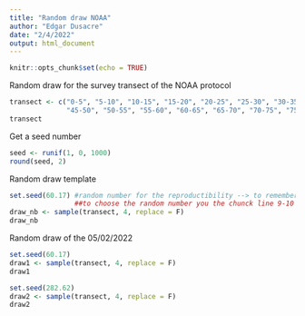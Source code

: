 ```yaml
---
title: "Random draw NOAA"
author: "Edgar Dusacre"
date: "2/4/2022"
output: html_document
---
```


```r
knitr::opts_chunk$set(echo = TRUE)
```

Random draw for the survey transect of the NOAA protocol

```r
transect <- c("0-5", "5-10", "10-15", "15-20", "20-25", "25-30", "30-35", "35-40", "40-45", 
              "45-50", "50-55", "55-60", "60-65", "65-70", "70-75", "75-80", "80-85", "85-90", "90-95", "95-100" )
transect
```

Get a seed number
```r
seed <- runif(1, 0, 1000) 
round(seed, 2)
```

Random draw template
```r
set.seed(60.17) #random number for the reproductibility --> to remember well the random draw
                ##to choose the random number you the chunck line 9-10
draw_nb <- sample(transect, 4, replace = F)
draw_nb
```

Random draw of the 05/02/2022
```r
set.seed(60.17) 
draw1 <- sample(transect, 4, replace = F)
draw1

set.seed(282.62) 
draw2 <- sample(transect, 4, replace = F)
draw2
```


